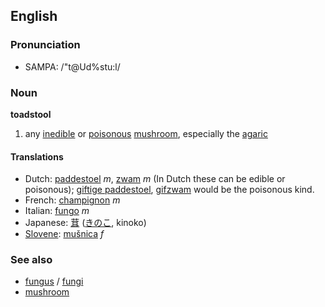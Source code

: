 ==English==
===Pronunciation===
*SAMPA: /"t@Ud%stu:l/
===Noun===
'''toadstool'''

# any [[inedible]] or [[poisonous]] [[mushroom]], especially the [[agaric]]

====Translations====
*Dutch: [[paddestoel]] ''m'', [[zwam]] ''m'' (In Dutch these can be edible or poisonous); [[giftige paddestoel]], [[gifzwam]] would be the poisonous kind.
*French: [[champignon]] ''m''
*Italian: [[fungo]] ''m''
*Japanese: [[茸]] ([[きのこ]], kinoko)
*[[Slovene]]: [[mušnica]] ''f''

===See also===
*[[fungus]] / [[fungi]]
*[[mushroom]]